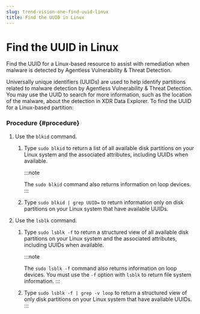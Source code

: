 ```yaml
---
slug: trend-vision-one-find-uuid-linux
title: Find the UUID in Linux
---
```

# Find the UUID in Linux

Find the UUID for a Linux-based resource to assist with remediation when malware is detected by Agentless Vulnerability & Threat Detection.

Universally unique identifiers (UUIDs) are used to help identify partitions related to malware detection by Agentless Vulnerability & Threat Detection. You may use the UUID to search for more information, such as the location of the malware, about the detection in XDR Data Explorer. To find the UUID for a Linux-based partition:

### Procedure {#procedure}

1.  Use the `blkid` command.

    1.  Type `sudo blkid` to return a list of all available disk partitions on your Linux system and the associated attributes, including UUIDs when available.

        :::note

        The `sudo blkid` command also returns information on loop devices.
        :::

    2.  Type `sudo blkid | grep UUID=` to return information only on disk partitions on your Linux system that have available UUIDs.

2.  Use the `lsblk` command.

    1.  Type `sudo lsblk -f` to return a structured view of all available disk partitions on your Linux system and the associated attributes, including UUIDs when available.

        :::note

        The `sudo lsblk -f` command also returns information on loop devices. You must use the `-f` option with `lsblk` to return file system information.
        :::

    2.  Type `sudo lsblk -f | grep -v loop` to return a structured view of only disk partitions on your Linux system that have available UUIDs.
:::
